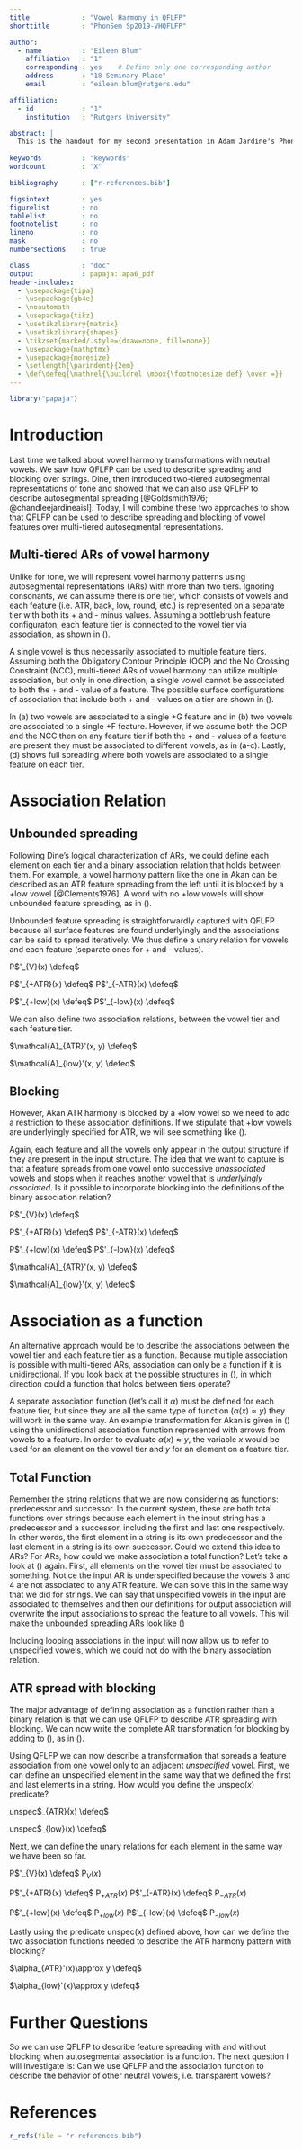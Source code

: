 ```yaml
---
title             : "Vowel Harmony in QFLFP"
shorttitle        : "PhonSem Sp2019-VHQFLFP"

author: 
  - name          : "Eileen Blum"
    affiliation   : "1"
    corresponding : yes    # Define only one corresponding author
    address       : "18 Seminary Place"
    email         : "eileen.blum@rutgers.edu"

affiliation:
  - id            : "1"
    institution   : "Rutgers University"

abstract: |
  This is the handout for my second presentation in Adam Jardine's Phonology Seminar Spring 2019. 
  
keywords          : "keywords"
wordcount         : "X"

bibliography      : ["r-references.bib"]

figsintext        : yes
figurelist        : no
tablelist         : no
footnotelist      : no
lineno            : no
mask              : no
numbersections    : true

class             : "doc"
output            : papaja::apa6_pdf
header-includes:
  - \usepackage{tipa}
  - \usepackage{gb4e}
  - \noautomath
  - \usepackage{tikz}
  - \usetikzlibrary{matrix}
  - \usetikzlibrary{shapes}
  - \tikzset{marked/.style={draw=none, fill=none}}
  - \usepackage{mathptmx}
  - \usepackage{moresize}
  - \setlength{\parindent}{2em}
  - \def\defeq{\mathrel{\buildrel \mbox{\footnotesize def} \over =}}
---
```


```r
library("papaja")
```

# Introduction

  Last time we talked about vowel harmony transformations with neutral vowels. We saw how QFLFP can be used to describe spreading and blocking over strings. Dine, then introduced two-tiered autosegmental representations of tone and showed that we can also use QFLFP to describe autosegmental spreading [@Goldsmith1976; @chandleejardineaisl]. Today, I will combine these two approaches to show that QFLFP can be used to describe spreading and blocking of vowel features over multi-tiered autosegmental representations.

## Multi-tiered ARs of vowel harmony

  Unlike for tone, we will represent vowel harmony patterns using autosegmental representations (ARs) with more than two tiers. Ignoring consonants, we can assume there is one tier, which consists of vowels and each feature (i.e. ATR, back, low, round, etc.) is represented on a separate tier with both its + and - minus values. Assuming a bottlebrush feature configuraton, each feature tier is connected to the vowel tier via association, as shown in (\ref{bottlebrush}). 
  
\begin{exe}
\ex \label{bottlebrush} Bottlebrush configuration with a multi-tiered AR \\
  \begin{tikzpicture}[baseline=(current bounding box.north)]
  \matrix [matrix of nodes, row sep=2.5ex, column sep=2.25ex, nodes={text height=1em, text depth=0.5em}] 
  {
               & |(b)| $\pm$back \\
|(a)| $\pm$ATR & \\
|(1)| V        & \\
|(l)| $\pm$low & \\
               & |(r)| $\pm$round \\
  };
  \draw foreach \x in {a, b} {(\x.south) -- (1.north)};
  \draw foreach \x in {l, r} {(1.south) -- (\x.north)};
  \end{tikzpicture}
\end{exe}

\noindent A single vowel is thus necessarily associated to multiple feature tiers. Assuming both the Obligatory Contour Principle (OCP) and the No Crossing Constraint (NCC), multi-tiered ARs of vowel harmony can utilize multiple association, but only in one direction; a single vowel cannot be associated to both the + and - value of a feature. The possible surface configurations of association that include both + and - values on a tier are shown in (\ref{ar.vh}). 
  
\begin{exe}
\ex \label{ar.vh} Possible vowel harmony ARs \\
  \begin{tikzpicture}[baseline=(current bounding box.north)]
  \matrix [matrix of nodes, row sep=2.5ex, column sep=2.25ex, nodes={text height=1em, text depth=0.5em}] 
  {
(a) & |(2)| +F  & |(3)| -F & (b) & |(4)| +F  &           & (c) & |(5)| +F    & |(6)| -F  & (d) & |(7)| +F\\
    & |(b)| V   & |(c)| V  &     & |(d)| V   & |(e)| V   &     & |(f)| V       & |(g)| V   &     & |(h)| V & |(i)| V\\
    & |(g2)| +G &          &     & |(g3)| +G & |(g4)| -G &     & |(g5)| +G    & |(g6)| -G &     & |(g7)| +G\\
  };
   \draw (2.south) -- (b.north);
   \draw (3.south) -- (c.north);
   \draw foreach \x in {b, c} {(\x.south) -- (g2.north)};
   \draw foreach \x in {d, e} {(4.south) -- (\x.north)};
   \draw (d.south) -- (g3.north);
   \draw (e.south) -- (g4.north);
   \draw (5.south) -- (f.north);
   \draw (f.south) -- (g5.north);
   \draw (6.south) -- (g.north);
   \draw (g.south) -- (g6.north);
   \draw foreach \x in {h, i} {(7.south) -- (\x.north)};
   \draw foreach \x in {h, i} {(\x.south) -- (g7.north)};
  \end{tikzpicture}
\end{exe}

\noindent In (\ref{ar.vh}a) two vowels are associated to a single +G feature and in (\ref{ar.vh}b) two vowels are associated to a single +F feature. However, if we assume both the OCP and the NCC then on any feature tier if both the + and - values of a feature are present they must be associated to different vowels, as in (\ref{ar.vh}a-c). Lastly, (\ref{ar.vh}d) shows full spreading where both vowels are associated to a single feature on each tier.

# Association Relation

## Unbounded spreading

  Following Dine's logical characterization of ARs, we could define each element on each tier and a binary association relation that holds between them. For example, a vowel harmony pattern like the one in Akan can be described as an ATR feature spreading from the left until it is blocked by a +low vowel [@Clements1976]. A word with no +low vowels will show unbounded feature spreading, as in (\ref{akan.spread}).

\begin{exe}
\ex \label{akan.spread} Unbounded Feature Spreading \\
  \begin{tikzpicture}[baseline=(current bounding box.north)]
  \matrix [matrix of nodes, row sep=2.5ex, column sep=2.25ex, nodes={text height=1em, text depth=0.5em}] 
  {
|(a)| +ATR &         &         &           & |(c)| +ATR\\
|(1)| V    & |(2)| V & |(3)| V & $\mapsto$ & |(4)| V    & |(5)| V & |(6)| V\\
|(b)| -low &             &     &           & |(d)| -low\\
  };
  \draw (a.south) -- (1.north);
  \draw foreach \x in {1, 2, 3} {(\x.south) -- (b.north)};
  \draw foreach \x in {4, 5, 6} {(c.south) -- (\x.north)};
  \draw foreach \x in {4, 5, 6} {(\x.south) -- (d.north)};
  \end{tikzpicture}
\end{exe}

\noindent Unbounded feature spreading is straightforwardly captured with QFLFP because all surface features are found underlyingly and the associations can be said to spread iteratively. We thus define a unary relation for vowels and each feature (separate ones for + and - values).

\newpage
\begin{exe}
\ex\label{qflfp.spread} $\langle$D; p, s, $\mathcal{A}$, P$_V$, P$_{+ATR}$, P$_{-ATR}$, P$_{+low}$, P$_{-low}\rangle$ 
\end{exe}
P$'_{V}(x) \defeq$ <!-- P$_{V}(x)$ -->\vspace{0.5in}

P$'_{+ATR}(x) \defeq$ <!-- P$_{+ATR}(x)$ --> \hspace{2.25in} P$'_{-ATR}(x) \defeq$ <!-- P$_{-ATR}(x)$ -->\vspace{0.5in}

P$'_{+low}(x) \defeq$ <!-- P$_{+low}(x)$ --> \hspace{2.25in} P$'_{-low}(x) \defeq$ <!-- P$_{-low}(x)$ -->\vspace{0.5in}

\noindent We can also define two association relations, between the vowel tier and each feature tier.

$\mathcal{A}_{ATR}'(x, y) \defeq$ <!-- $\mathcal{A}_{ATR}(x, y)\vee [lfp R(x', p(y'))](x, y)$ -->\vspace{0.5in}

$\mathcal{A}_{low}'(x, y) \defeq$ <!-- $\mathcal{A}_{low}(x, y)\vee [lfp R(x', p(y'))](x, y)$ -->\vspace{0.5in}

## Blocking
  However, Akan ATR harmony is blocked by a +low vowel so we need to add a restriction to these association definitions. If we stipulate that +low vowels are underlyingly specified for ATR, we will see something like (\ref{akan.block}).

\begin{exe}
  \ex \label{akan.block} Blocking\\
  \begin{tikzpicture}[baseline=(current bounding box.north)]
  \matrix [matrix of nodes, row sep=2.5ex, column sep=2.25ex, nodes={text height=1em, text depth=0.5em}] 
  {
|(a1)| +ATR &         & |(b1)| -ATR &         &           & |(c1)| +ATR &         & |(d1)| -ATR\\
|(1)| V  & |(2)| V & |(3)| V      & |(4)| V & $\mapsto$ & |(5)| V     & |(6)| V & |(7)| V & |(8)| V\\
|(a2)| -low &         & |(b2)| +low &         &           & |(c2)| -low &         & |(d2)| +low\\
  };
  \draw (a1.south) -- (1.north);
  \draw foreach \x in {1, 2} {(\x.south) -- (a2.north)};
  \draw (b1.south) -- (3.north);
  \draw foreach \x in {3, 4} {(\x.south) -- (b2.north)};
  \draw foreach \x in {5, 6} {(c1.south) -- (\x.north)};
  \draw foreach \x in {5, 6} {(\x.south) -- (c2.north)};
  \draw foreach \x in {7, 8} {(d1.south) -- (\x.north)};
  \draw foreach \x in {7, 8} {(\x.south) -- (d2.north)};
  \end{tikzpicture}
\end{exe}

\newpage
\noindent Again, each feature and all the vowels only appear in the output structure if they are present in the input structure. The idea that we want to capture is that a feature spreads from one vowel onto successive *unassociated* vowels and stops when it reaches another vowel that is *underlyingly associated*. Is it possible to incorporate blocking into the definitions of the binary association relation?

\begin{exe}
\ex\label{qflfp.spread} $\langle$D; p, s, $\mathcal{A}$, P$_V$, P$_{+ATR}$, P$_{-ATR}$, P$_{+low}$, P$_{-low}\rangle$ 
\end{exe}
P$'_{V}(x) \defeq$ <!-- P$_{V}(x)$ -->\vspace{0.5in}

P$'_{+ATR}(x) \defeq$ <!-- P$_{+ATR}(x)$ --> \hspace{2.25in} P$'_{-ATR}(x) \defeq$ <!-- P$_{+ATR}(x)$ -->\vspace{0.5in}

P$'_{+low}(x) \defeq$ <!-- P$_{+low}(x)$ -->\hspace{2.25in} P$'_{-low}(x) \defeq$ <!-- P$_{+low}(x)$ -->\vspace{0.5in}

$\mathcal{A}_{ATR}'(x, y) \defeq$ <!-- $\mathcal{A}_{ATR}(x, y)\vee [lfp R(x', p(y'))\wedge ...]$ -->
\vspace{0.5in}

$\mathcal{A}_{low}'(x, y) \defeq$ <!-- $\mathcal{A}_{low}(x, y)\vee [lfp R(x', p(y'))\wedge ...]$ -->\vspace{0.5in}

# Association as a function

  An alternative approach would be to describe the associations between the vowel tier and each feature tier as a function. Because multiple association is possible with multi-tiered ARs, association can only be a function if it is unidirectional. If you look back at the possible structures in (\ref{ar.vh}), in which direction could a function that holds between tiers operate?

  A separate association function (let's call it $\alpha$) must be defined for each feature tier, but since they are all the same type of function ($\alpha(x)\approx y$) they will work in the same way. An example transformation for Akan is given in (\ref{akan.func}) using the unidirectional association function represented with arrows from vowels to a feature. In order to evaluate $\alpha(x)\approx y$, the variable $x$ would be used for an element on the vowel tier and $y$ for an element on a feature tier.

\begin{exe}
\ex \label{akan.func} Association as a unidirectional function \\
  \begin{tikzpicture}[baseline=(current bounding box.north)]
  \matrix [matrix of nodes, row sep=2.5ex, column sep=2.25ex, nodes={text height=1em, text depth=0.5em}] 
  {
|(a)| +ATR$_1$ &             &             &           & |(c)| +ATR$_{1^1}$\\
|(1)| V$_2$    & |(2)| V$_3$ & |(3)| V$_4$ & $\mapsto$ & |(4)| V$_{2^1}$ & |(5)| V$_{3^1}$ & |(6)| V$_{4^1}$ \\
|(b)| -low$_5$ &             &             &           & |(d)| -low$_{5^1}$\\
  };
  \draw[black,<-] (a.south) -- (1.north);
  \draw[black,->] foreach \x in {1, 2, 3} {(\x.south) -- (b.north)};
  \draw[black,<-] foreach \x in {4, 5, 6} {(c.south) -- (\x.north)};
  \draw[black,->] foreach \x in {4, 5, 6} {(\x.south) -- (d.north)};
  \end{tikzpicture}
\end{exe}

## Total Function

  Remember the string relations that we are now considering as functions: predecessor and successor. In the current system, these are both total functions over strings because each element in the input string has a predecessor and a successor, including the first and last one respectively. In other words, the first element in a string is its own predecessor and the last element in a string is its own successor. Could we extend this idea to ARs? For ARs, how could we make association a total function? Let's take a look at (\ref{akan.func}) again. First, all elements on the vowel tier must be associated to something. Notice the input AR is underspecified because the vowels 3 and 4 are not associated to any ATR feature. We can solve this in the same way that we did for strings. We can say that unspecified vowels in the input are associated to themselves and then our definitions for output association will overwrite the input associations to spread the feature to all vowels. This will make the unbounded spreading ARs look like (\ref{total.func})

\begin{exe}
\ex \label{total.func} Association as a total function \\
  \begin{tikzpicture}[baseline=(current bounding box.north)]
  \matrix [matrix of nodes, row sep=2.5ex, column sep=2.25ex, nodes={text height=1em, text depth=0.5em}] 
  {
|(a)| +ATR$_1$ &             &             &           & |(c)| +ATR$_{1^1}$\\
|(1)| V$_2$    & |(2)| V$_3$ & |(3)| V$_4$ & $\mapsto$ & |(4)| V$_{2^1}$ & |(5)| V$_{3^1}$ & |(6)| V$_{4^1}$ \\
|(b)| -low$_5$ &             &             &           & |(d)| -low$_{5^1}$\\
  };
  \draw[black,<-] (a.south) -- (1.north);
  \draw[black,->] foreach \x in {1, 2, 3} {(\x.south) -- (b.north)};
  \draw[black,<-] foreach \x in {4, 5, 6} {(c.south) -- (\x.north)};
  \draw[black,->] foreach \x in {4, 5, 6} {(\x.south) -- (d.north)};
  \path (2) edge [loop above] (2);
  \path (3) edge [loop above] (3);
  \end{tikzpicture}
\end{exe}

\noindent Including looping associations in the input will now allow us to refer to unspecified vowels, which we could not do with the binary association relation.

\newpage
## ATR spread with blocking

  The major advantage of defining association as a function rather than a binary relation is that we can use QFLFP to describe ATR spreading with blocking. We can now write the complete AR transformation for blocking by adding to (\ref{akan.block}), as in (\ref{totalfunc.block}).

\begin{exe}
  \ex \label{totalfunc.block} Blocking\\
  \begin{tikzpicture}[baseline=(current bounding box.north)]
  \matrix [matrix of nodes, row sep=2.5ex, column sep=2.25ex, nodes={text height=1em, text depth=0.5em}] 
  {
|(a1)| +ATR$_1$ &         & |(b1)| -ATR$_2$ &         &           & |(c1)| +ATR$_{1^1}$ &         & |(d1)| -ATR$_{2^1}$\\
|(1)| V$_3$ & |(2)| V$_4$ & |(3)| V$_5$ & |(4)| V$_6$ & $\mapsto$ & |(5)| V$_{3^1}$ & |(6)| V$_{4^1}$ & |(7)| V$_{5^1}$ & |(8)| V$_{6^1}$\\
|(a2)| -low$_7$ &         & |(b2)| +low$_8$ &         &           & |(c2)| -low$_{7^1}$ &         & |(d2)| +low$_{8^1}$\\
  };
  \draw (a1.south) -- (1.north);
  \draw foreach \x in {1, 2} {(\x.south) -- (a2.north)};
  \draw (b1.south) -- (3.north);
  \draw foreach \x in {3, 4} {(\x.south) -- (b2.north)};
  \draw foreach \x in {5, 6} {(c1.south) -- (\x.north)};
  \draw foreach \x in {5, 6} {(\x.south) -- (c2.north)};
  \draw foreach \x in {7, 8} {(d1.south) -- (\x.north)};
  \draw foreach \x in {7, 8} {(\x.south) -- (d2.north)};
  \path (2) edge [loop above] (2);
  \path (4) edge [loop above] (4);
  \end{tikzpicture}
\end{exe}

\noindent Using QFLFP we can now describe a transformation that spreads a feature association from one vowel only to an adjacent *unspecified* vowel. First, we can define an unspecified element in the same way that we defined the first and last elements in a string. How would you define the unspec($x$) predicate? 

unspec$_{ATR}(x) \defeq$ <!-- $\alpha_{ATR}(x)\approx x$ -->
\vspace{0.5in}

unspec$_{low}(x) \defeq$ <!-- $\alpha_{low}(x)\approx x$ -->
\vspace{0.5in}

\noindent Next, we can define the unary relations for each element in the same way we have been so far.

\begin{exe}
\ex\label{function.block} $\langle$D; p, s, $\alpha$, P$_V$, P$_{+ATR}$, P$_{-ATR}$, P$_{+low}$, P$_{-low}\rangle$ 
\end{exe}
P$'_{V}(x) \defeq$ P$_{V}(x)$

P$'_{+ATR}(x) \defeq$ P$_{+ATR}(x)$ \hspace{2in} P$'_{-ATR}(x) \defeq$ P$_{-ATR}(x)$

P$'_{+low}(x) \defeq$ P$_{+low}(x)$ \hspace{2in} P$'_{-low}(x) \defeq$ P$_{-low}(x)$

\newpage
\noindent Lastly using the predicate unspec($x$) defined above, how can we define the two association functions needed to describe the ATR harmony pattern with blocking?

\noindent $\alpha_{ATR}'(x)\approx y \defeq$ <!-- $\alpha_{ATR}(x)\approx y\vee [lfp R(p(x'), y')\wedge unspec(x')](x,y)$ -->
\vspace{1in}

\noindent $\alpha_{low}'(x)\approx y \defeq$ <!-- $\alpha_{low}(x)\approx y\vee [lfp R(p(x'), y')\wedge unspec(x')](x,y)$ -->
\vspace{1in}

# Further Questions

So we can use QFLFP to describe feature spreading with and without blocking when autosegmental association is a function. The next question I will investigate is: Can we use QFLFP and the association function to describe the behavior of other neutral vowels, i.e. transparent vowels? \vspace{2.5in}

# References
```r
r_refs(file = "r-references.bib")
```

\begingroup
\setlength{\parindent}{-0.5in}
\setlength{\leftskip}{0.5in}

<div id = "refs"></div>
\endgroup
